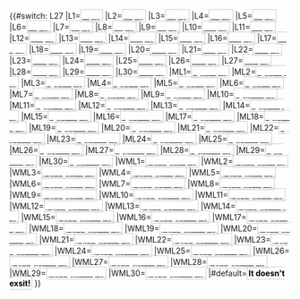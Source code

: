 {{#switch: L27
|L1=[[武汉地铁1号线|<span style="background:{{武汉地铁线路色彩|1}}; color:white; border: 1px solid #CCCCCC; padding: 2px;">'''1号线'''</span>]]
|L2=[[武汉地铁2号线|<span style="background:{{武汉地铁线路色彩|2}}; color:white; border: 1px solid #CCCCCC; padding: 2px;">'''2号线'''</span>]]
|L3=[[武汉地铁3号线|<span style="background:{{武汉地铁线路色彩|3}}; color:white; border: 1px solid #CCCCCC; padding: 2px;">'''3号线'''</span>]]
|L4=[[武汉地铁4号线|<span style="background:{{武汉地铁线路色彩|4}}; color:white; border: 1px solid #CCCCCC; padding: 2px;">'''4号线'''</span>]]
|L5=[[武汉地铁5号线|<span style="background:{{武汉地铁线路色彩|5}}; color:white; border: 1px solid #CCCCCC; padding: 2px;">'''5号线'''</span>]]
|L6=[[武汉地铁6号线|<span style="background:{{武汉地铁线路色彩|6}}; color:white; border: 1px solid #CCCCCC; padding: 2px;">'''6号线'''</span>]]
|L7=[[武汉地铁7号线|<span style="background:{{武汉地铁线路色彩|7}}; color:white; border: 1px solid #CCCCCC; padding: 2px;">'''7号线'''</span>]]
|L8=[[武汉地铁8号线|<span style="background:{{武汉地铁线路色彩|8}}; color:white; border: 1px solid #CCCCCC; padding: 2px;">'''8号线'''</span>]]
|L9=[[武汉地铁9号线|<span style="background:{{武汉地铁线路色彩|9}}; color:white; border: 1px solid #CCCCCC; padding: 2px;">'''9号线'''</span>]]
|L10=[[武汉地铁10号线|<span style="background:{{武汉地铁线路色彩|10}}; color:white; border: 1px solid #CCCCCC; padding: 2px;">'''10号线'''</span>]]
|L11=[[武汉地铁11号线|<span style="background:{{武汉地铁线路色彩|11}}; color:white; border: 1px solid #CCCCCC; padding: 2px;">'''11号线'''</span>]]
|L12=[[武汉地铁12号线|<span style="background:{{武汉地铁线路色彩|12}}; color:white; border: 1px solid #CCCCCC; padding: 2px;">'''12号线'''</span>]]
|L13=[[武汉地铁13号线|<span style="background:{{武汉地铁线路色彩|13}}; color:white; border: 1px solid #CCCCCC; padding: 2px;">'''13号线'''</span>]]
|L14=[[武汉地铁14号线|<span style="background:{{武汉地铁线路色彩|14}}; color:white; border: 1px solid #CCCCCC; padding: 2px;">'''14号线'''</span>]]
|L15=[[武汉地铁15号线|<span style="background:{{武汉地铁线路色彩|15}}; color:white; border: 1px solid #CCCCCC; padding: 2px;">'''15号线'''</span>]]
|L16=[[武汉地铁16号线|<span style="background:{{武汉地铁线路色彩|16}}; color:white; border: 1px solid #CCCCCC; padding: 2px;">'''16号线'''</span>]]
|L17=[[武汉地铁17号线|<span style="background:{{武汉地铁线路色彩|17}}; color:white; border: 1px solid #CCCCCC; padding: 2px;">'''17号线'''</span>]]
|L18=[[武汉地铁18号线|<span style="background:{{武汉地铁线路色彩|18}}; color:white; border: 1px solid #CCCCCC; padding: 2px;">'''18号线'''</span>]]
|L19=[[武汉地铁19号线|<span style="background:{{武汉地铁线路色彩|19}}; color:white; border: 1px solid #CCCCCC; padding: 2px;">'''19号线'''</span>]]
|L20=[[武汉地铁20号线|<span style="background:{{武汉地铁线路色彩|20}}; color:white; border: 1px solid #CCCCCC; padding: 2px;">'''20号线'''</span>]]
|L21=[[武汉地铁21号线|<span style="background:{{武汉地铁线路色彩|21}}; color:white; border: 1px solid #CCCCCC; padding: 2px;">'''21号线'''</span>]]
|L22=[[武汉地铁22号线|<span style="background:{{武汉地铁线路色彩|22}}; color:white; border: 1px solid #CCCCCC; padding: 2px;">'''22号线'''</span>]]
|L23=[[武汉地铁23号线|<span style="background:{{武汉地铁线路色彩|23}}; color:white; border: 1px solid #CCCCCC; padding: 2px;">'''23号线'''</span>]]
|L24=[[武汉地铁24号线|<span style="background:{{武汉地铁线路色彩|24}}; color:white; border: 1px solid #CCCCCC; padding: 2px;">'''24号线'''</span>]]
|L25=[[武汉地铁25号线|<span style="background:{{武汉地铁线路色彩|25}}; color:white; border: 1px solid #CCCCCC; padding: 2px;">'''25号线'''</span>]]
|L26=[[武汉地铁26号线|<span style="background:{{武汉地铁线路色彩|26}}; color:white; border: 1px solid #CCCCCC; padding: 2px;">'''26号线'''</span>]]
|L27=[[武汉地铁27号线|<span style="background:{{武汉地铁线路色彩|27}}; color:white; border: 1px solid #CCCCCC; padding: 2px;">'''27号线'''</span>]]
|L28=[[武汉地铁28号线|<span style="background:{{武汉地铁线路色彩|28}}; color:white; border: 1px solid #CCCCCC; padding: 2px;">'''28号线'''</span>]]
|L29=[[武汉地铁29号线|<span style="background:{{武汉地铁线路色彩|29}}; color:white; border: 1px solid #CCCCCC; padding: 2px;">'''29号线'''</span>]]
|L30=[[武汉地铁30号线|<span style="background:{{武汉地铁线路色彩|30}}; color:white; border: 1px solid #CCCCCC; padding: 2px;">'''30号线'''</span>]]
|ML1=[[武汉地铁1号线|<span style="background:{{武汉地铁线路色彩|1}}; color:white; border: 1px solid #CCCCCC; padding: 2px;">'''地铁1号线'''</span>]]
|ML2=[[武汉地铁2号线|<span style="background:{{武汉地铁线路色彩|2}}; color:white; border: 1px solid #CCCCCC; padding: 2px;">'''地铁2号线'''</span>]]
|ML3=[[武汉地铁3号线|<span style="background:{{武汉地铁线路色彩|3}}; color:white; border: 1px solid #CCCCCC; padding: 2px;">'''地铁3号线'''</span>]]
|ML4=[[武汉地铁4号线|<span style="background:{{武汉地铁线路色彩|4}}; color:white; border: 1px solid #CCCCCC; padding: 2px;">'''地铁4号线'''</span>]]
|ML5=[[武汉地铁5号线|<span style="background:{{武汉地铁线路色彩|5}}; color:white; border: 1px solid #CCCCCC; padding: 2px;">'''地铁5号线'''</span>]]
|ML6=[[武汉地铁6号线|<span style="background:{{武汉地铁线路色彩|6}}; color:white; border: 1px solid #CCCCCC; padding: 2px;">'''地铁6号线'''</span>]]
|ML7=[[武汉地铁7号线|<span style="background:{{武汉地铁线路色彩|7}}; color:white; border: 1px solid #CCCCCC; padding: 2px;">'''地铁7号线'''</span>]]
|ML8=[[武汉地铁8号线|<span style="background:{{武汉地铁线路色彩|8}}; color:white; border: 1px solid #CCCCCC; padding: 2px;">'''地铁8号线'''</span>]]
|ML9=[[武汉地铁9号线|<span style="background:{{武汉地铁线路色彩|9}}; color:white; border: 1px solid #CCCCCC; padding: 2px;">'''地铁9号线'''</span>]]
|ML10=[[武汉地铁10号线|<span style="background:{{武汉地铁线路色彩|10}}; color:white; border: 1px solid #CCCCCC; padding: 2px;">'''地铁10号线'''</span>]]
|ML11=[[武汉地铁11号线|<span style="background:{{武汉地铁线路色彩|11}}; color:white; border: 1px solid #CCCCCC; padding: 2px;">'''地铁11号线'''</span>]]
|ML12=[[武汉地铁12号线|<span style="background:{{武汉地铁线路色彩|12}}; color:white; border: 1px solid #CCCCCC; padding: 2px;">'''地铁12号线'''</span>]]
|ML13=[[武汉地铁13号线|<span style="background:{{武汉地铁线路色彩|13}}; color:white; border: 1px solid #CCCCCC; padding: 2px;">'''地铁13号线'''</span>]]
|ML14=[[武汉地铁14号线|<span style="background:{{武汉地铁线路色彩|14}}; color:white; border: 1px solid #CCCCCC; padding: 2px;">'''地铁14号线'''</span>]]
|ML15=[[武汉地铁15号线|<span style="background:{{武汉地铁线路色彩|15}}; color:white; border: 1px solid #CCCCCC; padding: 2px;">'''地铁15号线'''</span>]]
|ML16=[[武汉地铁16号线|<span style="background:{{武汉地铁线路色彩|16}}; color:white; border: 1px solid #CCCCCC; padding: 2px;">'''地铁16号线'''</span>]]
|ML17=[[武汉地铁17号线|<span style="background:{{武汉地铁线路色彩|17}}; color:white; border: 1px solid #CCCCCC; padding: 2px;">'''地铁17号线'''</span>]]
|ML18=[[武汉地铁18号线|<span style="background:{{武汉地铁线路色彩|18}}; color:white; border: 1px solid #CCCCCC; padding: 2px;">'''地铁18号线'''</span>]]
|ML19=[[武汉地铁19号线|<span style="background:{{武汉地铁线路色彩|19}}; color:white; border: 1px solid #CCCCCC; padding: 2px;">'''地铁19号线'''</span>]]
|ML20=[[武汉地铁20号线|<span style="background:{{武汉地铁线路色彩|20}}; color:white; border: 1px solid #CCCCCC; padding: 2px;">'''地铁20号线'''</span>]]
|ML21=[[武汉地铁21号线|<span style="background:{{武汉地铁线路色彩|21}}; color:white; border: 1px solid #CCCCCC; padding: 2px;">'''地铁21号线'''</span>]]
|ML22=[[武汉地铁22号线|<span style="background:{{武汉地铁线路色彩|22}}; color:white; border: 1px solid #CCCCCC; padding: 2px;">'''地铁22号线'''</span>]]
|ML23=[[武汉地铁23号线|<span style="background:{{武汉地铁线路色彩|23}}; color:white; border: 1px solid #CCCCCC; padding: 2px;">'''地铁23号线'''</span>]]
|ML24=[[武汉地铁24号线|<span style="background:{{武汉地铁线路色彩|24}}; color:white; border: 1px solid #CCCCCC; padding: 2px;">'''地铁24号线'''</span>]]
|ML25=[[武汉地铁25号线|<span style="background:{{武汉地铁线路色彩|25}}; color:white; border: 1px solid #CCCCCC; padding: 2px;">'''地铁25号线'''</span>]]
|ML26=[[武汉地铁26号线|<span style="background:{{武汉地铁线路色彩|26}}; color:white; border: 1px solid #CCCCCC; padding: 2px;">'''地铁26号线'''</span>]]
|ML27=[[武汉地铁27号线|<span style="background:{{武汉地铁线路色彩|27}}; color:white; border: 1px solid #CCCCCC; padding: 2px;">'''地铁27号线'''</span>]]
|ML28=[[武汉地铁28号线|<span style="background:{{武汉地铁线路色彩|28}}; color:white; border: 1px solid #CCCCCC; padding: 2px;">'''地铁28号线'''</span>]]
|ML29=[[武汉地铁29号线|<span style="background:{{武汉地铁线路色彩|29}}; color:white; border: 1px solid #CCCCCC; padding: 2px;">'''地铁29号线'''</span>]]
|ML30=[[武汉地铁30号线|<span style="background:{{武汉地铁线路色彩|30}}; color:white; border: 1px solid #CCCCCC; padding: 2px;">'''地铁30号线'''</span>]]
|WML1=[[武汉地铁1号线|<span style="background:{{武汉地铁线路色彩|1}}; color:white; border: 1px solid #CCCCCC; padding: 2px;">'''武汉地铁1号线'''</span>]]
|WML2=[[武汉地铁2号线|<span style="background:{{武汉地铁线路色彩|2}}; color:white; border: 1px solid #CCCCCC; padding: 2px;">'''武汉地铁2号线'''</span>]]
|WML3=[[武汉地铁3号线|<span style="background:{{武汉地铁线路色彩|3}}; color:white; border: 1px solid #CCCCCC; padding: 2px;">'''武汉地铁3号线'''</span>]]
|WML4=[[武汉地铁4号线|<span style="background:{{武汉地铁线路色彩|4}}; color:white; border: 1px solid #CCCCCC; padding: 2px;">'''武汉地铁4号线'''</span>]]
|WML5=[[武汉地铁5号线|<span style="background:{{武汉地铁线路色彩|5}}; color:white; border: 1px solid #CCCCCC; padding: 2px;">'''武汉地铁5号线'''</span>]]
|WML6=[[武汉地铁6号线|<span style="background:{{武汉地铁线路色彩|6}}; color:white; border: 1px solid #CCCCCC; padding: 2px;">'''武汉地铁6号线'''</span>]]
|WML7=[[武汉地铁7号线|<span style="background:{{武汉地铁线路色彩|7}}; color:white; border: 1px solid #CCCCCC; padding: 2px;">'''武汉地铁7号线'''</span>]]
|WML8=[[武汉地铁8号线|<span style="background:{{武汉地铁线路色彩|8}}; color:white; border: 1px solid #CCCCCC; padding: 2px;">'''武汉地铁8号线'''</span>]]
|WML9=[[武汉地铁9号线|<span style="background:{{武汉地铁线路色彩|9}}; color:white; border: 1px solid #CCCCCC; padding: 2px;">'''武汉地铁9号线'''</span>]]
|WML10=[[武汉地铁10号线|<span style="background:{{武汉地铁线路色彩|10}}; color:white; border: 1px solid #CCCCCC; padding: 2px;">'''武汉地铁10号线'''</span>]]
|WML11=[[武汉地铁11号线|<span style="background:{{武汉地铁线路色彩|11}}; color:white; border: 1px solid #CCCCCC; padding: 2px;">'''武汉地铁11号线'''</span>]]
|WML12=[[武汉地铁12号线|<span style="background:{{武汉地铁线路色彩|12}}; color:white; border: 1px solid #CCCCCC; padding: 2px;">'''武汉地铁12号线'''</span>]]
|WML13=[[武汉地铁13号线|<span style="background:{{武汉地铁线路色彩|13}}; color:white; border: 1px solid #CCCCCC; padding: 2px;">'''武汉地铁13号线'''</span>]]
|WML14=[[武汉地铁14号线|<span style="background:{{武汉地铁线路色彩|14}}; color:white; border: 1px solid #CCCCCC; padding: 2px;">'''武汉地铁14号线'''</span>]]
|WML15=[[武汉地铁15号线|<span style="background:{{武汉地铁线路色彩|15}}; color:white; border: 1px solid #CCCCCC; padding: 2px;">'''武汉地铁15号线'''</span>]]
|WML16=[[武汉地铁16号线|<span style="background:{{武汉地铁线路色彩|16}}; color:white; border: 1px solid #CCCCCC; padding: 2px;">'''武汉地铁16号线'''</span>]]
|WML17=[[武汉地铁17号线|<span style="background:{{武汉地铁线路色彩|17}}; color:white; border: 1px solid #CCCCCC; padding: 2px;">'''武汉地铁17号线'''</span>]]
|WML18=[[武汉地铁18号线|<span style="background:{{武汉地铁线路色彩|18}}; color:white; border: 1px solid #CCCCCC; padding: 2px;">'''武汉地铁18号线'''</span>]]
|WML19=[[武汉地铁19号线|<span style="background:{{武汉地铁线路色彩|19}}; color:white; border: 1px solid #CCCCCC; padding: 2px;">'''武汉地铁19号线'''</span>]]
|WML20=[[武汉地铁20号线|<span style="background:{{武汉地铁线路色彩|20}}; color:white; border: 1px solid #CCCCCC; padding: 2px;">'''武汉地铁20号线'''</span>]]
|WML21=[[武汉地铁21号线|<span style="background:{{武汉地铁线路色彩|21}}; color:white; border: 1px solid #CCCCCC; padding: 2px;">'''武汉地铁21号线'''</span>]]
|WML22=[[武汉地铁22号线|<span style="background:{{武汉地铁线路色彩|22}}; color:white; border: 1px solid #CCCCCC; padding: 2px;">'''武汉地铁22号线'''</span>]]
|WML23=[[武汉地铁23号线|<span style="background:{{武汉地铁线路色彩|23}}; color:white; border: 1px solid #CCCCCC; padding: 2px;">'''武汉地铁23号线'''</span>]]
|WML24=[[武汉地铁24号线|<span style="background:{{武汉地铁线路色彩|24}}; color:white; border: 1px solid #CCCCCC; padding: 2px;">'''武汉地铁24号线'''</span>]]
|WML25=[[武汉地铁25号线|<span style="background:{{武汉地铁线路色彩|25}}; color:white; border: 1px solid #CCCCCC; padding: 2px;">'''武汉地铁25号线'''</span>]]
|WML26=[[武汉地铁26号线|<span style="background:{{武汉地铁线路色彩|26}}; color:white; border: 1px solid #CCCCCC; padding: 2px;">'''武汉地铁26号线'''</span>]]
|WML27=[[武汉地铁27号线|<span style="background:{{武汉地铁线路色彩|27}}; color:white; border: 1px solid #CCCCCC; padding: 2px;">'''武汉地铁27号线'''</span>]]
|WML28=[[武汉地铁28号线|<span style="background:{{武汉地铁线路色彩|28}}; color:white; border: 1px solid #CCCCCC; padding: 2px;">'''武汉地铁28号线'''</span>]]
|WML29=[[武汉地铁29号线|<span style="background:{{武汉地铁线路色彩|29}}; color:white; border: 1px solid #CCCCCC; padding: 2px;">'''武汉地铁29号线'''</span>]]
|WML30=[[武汉地铁30号线|<span style="background:{{武汉地铁线路色彩|30}}; color:white; border: 1px solid #CCCCCC; padding: 2px;">'''武汉地铁30号线'''</span>]]
|#default=<span style="color:black; border: 1px solid #CCCCCC; padding: 2px;">'''It doesn't exsit!'''</span>
}}